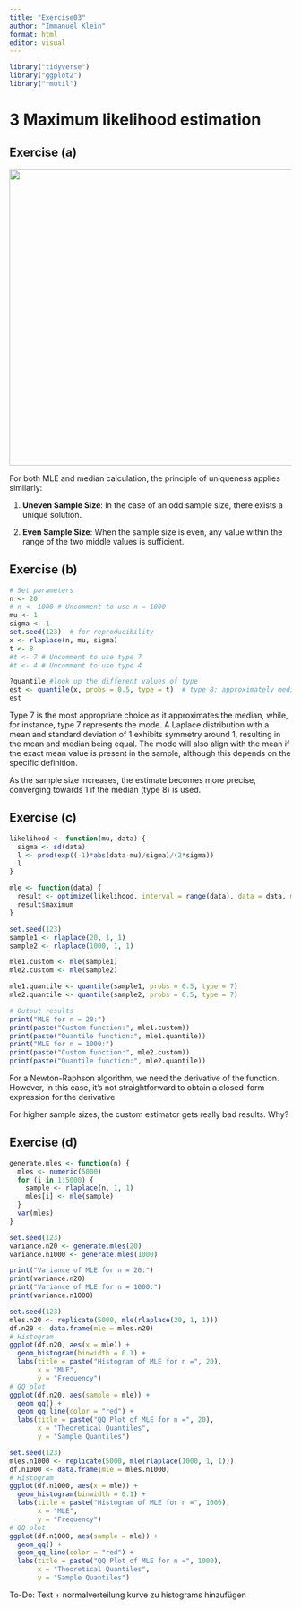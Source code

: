 ```yaml
---
title: "Exercise03"
author: "Immanuel Klein"
format: html
editor: visual
---
```


```r
library("tidyverse")
library("ggplot2")
library("rmutil")
```

# 3 Maximum likelihood estimation

## Exercise (a)

![](images/Screenshot%202024-05-15%20at%2017.09.29.png){width="529"}

For both MLE and median calculation, the principle of uniqueness applies similarly:

1.  **Uneven Sample Size**: In the case of an odd sample size, there exists a unique solution.

2.  **Even Sample Size**: When the sample size is even, any value within the range of the two middle values is sufficient.

## Exercise (b)

```r
# Set parameters
n <- 20
# n <- 1000 # Uncomment to use n = 1000
mu <- 1
sigma <- 1 
set.seed(123)  # for reproducibility
x <- rlaplace(n, mu, sigma)
t <- 8
#t <- 7 # Uncomment to use type 7
#t <- 4 # Uncomment to use type 4

?quantile #look up the different values of type
est <- quantile(x, probs = 0.5, type = t)  # type 8: approximately median
est
```

Type 7 is the most appropriate choice as it approximates the median, while, for instance, type 7 represents the mode. A Laplace distribution with a mean and standard deviation of 1 exhibits symmetry around 1, resulting in the mean and median being equal. The mode will also align with the mean if the exact mean value is present in the sample, although this depends on the specific definition.

As the sample size increases, the estimate becomes more precise, converging towards 1 if the median (type 8) is used.

## Exercise (c)

```r

likelihood <- function(mu, data) {
  sigma <- sd(data)
  l <- prod(exp((-1)*abs(data-mu)/sigma)/(2*sigma))
  l
}

mle <- function(data) {
  result <- optimize(likelihood, interval = range(data), data = data, maximum = TRUE)
  result$maximum
}

set.seed(123)
sample1 <- rlaplace(20, 1, 1)
sample2 <- rlaplace(1000, 1, 1)

mle1.custom <- mle(sample1)
mle2.custom <- mle(sample2)

mle1.quantile <- quantile(sample1, probs = 0.5, type = 7)
mle2.quantile <- quantile(sample2, probs = 0.5, type = 7)

# Output results
print("MLE for n = 20:")
print(paste("Custom function:", mle1.custom))
print(paste("Quantile function:", mle1.quantile))
print("MLE for n = 1000:")
print(paste("Custom function:", mle2.custom))
print(paste("Quantile function:", mle2.quantile))

```

For a Newton-Raphson algorithm, we need the derivative of the function. However, in this case, it's not straightforward to obtain a closed-form expression for the derivative

For higher sample sizes, the custom estimator gets really bad results. Why?

## Exercise (d)

```r

generate.mles <- function(n) {
  mles <- numeric(5000)
  for (i in 1:5000) {
    sample <- rlaplace(n, 1, 1)
    mles[i] <- mle(sample)
  }
  var(mles)
}

set.seed(123)
variance.n20 <- generate.mles(20)
variance.n1000 <- generate.mles(1000)

print("Variance of MLE for n = 20:")
print(variance.n20)
print("Variance of MLE for n = 1000:")
print(variance.n1000)

set.seed(123)
mles.n20 <- replicate(5000, mle(rlaplace(20, 1, 1)))
df.n20 <- data.frame(mle = mles.n20)
# Histogram
ggplot(df.n20, aes(x = mle)) +
  geom_histogram(binwidth = 0.1) +
  labs(title = paste("Histogram of MLE for n =", 20),
       x = "MLE", 
       y = "Frequency")
# QQ plot
ggplot(df.n20, aes(sample = mle)) +
  geom_qq() +
  geom_qq_line(color = "red") +
  labs(title = paste("QQ Plot of MLE for n =", 20),
       x = "Theoretical Quantiles", 
       y = "Sample Quantiles")

set.seed(123)
mles.n1000 <- replicate(5000, mle(rlaplace(1000, 1, 1)))
df.n1000 <- data.frame(mle = mles.n1000)
# Histogram
ggplot(df.n1000, aes(x = mle)) +
  geom_histogram(binwidth = 0.1) +
  labs(title = paste("Histogram of MLE for n =", 1000),
       x = "MLE", 
       y = "Frequency")
# QQ plot
ggplot(df.n1000, aes(sample = mle)) +
  geom_qq() +
  geom_qq_line(color = "red") +
  labs(title = paste("QQ Plot of MLE for n =", 1000),
       x = "Theoretical Quantiles", 
       y = "Sample Quantiles")

```

To-Do: Text + normalverteilung kurve zu histograms hinzufügen
